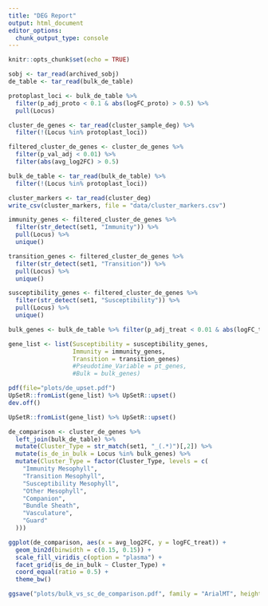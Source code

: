 ```yaml
---
title: "DEG Report"
output: html_document
editor_options: 
  chunk_output_type: console
---
```


```r
knitr::opts_chunk$set(echo = TRUE)

sobj <- tar_read(archived_sobj)
de_table <- tar_read(bulk_de_table)

protoplast_loci <- bulk_de_table %>%
  filter(p_adj_proto < 0.1 & abs(logFC_proto) > 0.5) %>%
  pull(Locus)

cluster_de_genes <- tar_read(cluster_sample_deg) %>%
  filter(!(Locus %in% protoplast_loci))

filtered_cluster_de_genes <- cluster_de_genes %>% 
  filter(p_val_adj < 0.01) %>%
  filter(abs(avg_log2FC) > 0.5)

bulk_de_table <- tar_read(bulk_de_table) %>%
  filter(!(Locus %in% protoplast_loci))
```

```r
cluster_markers <- tar_read(cluster_deg)
write_csv(cluster_markers, file = "data/cluster_markers.csv")
```

```r
immunity_genes <- filtered_cluster_de_genes %>%
  filter(str_detect(set1, "Immunity")) %>%
  pull(Locus) %>% 
  unique()

transition_genes <- filtered_cluster_de_genes %>%
  filter(str_detect(set1, "Transition")) %>%
  pull(Locus) %>% 
  unique()

susceptibility_genes <- filtered_cluster_de_genes %>%
  filter(str_detect(set1, "Susceptibility")) %>%
  pull(Locus) %>% 
  unique()

bulk_genes <- bulk_de_table %>% filter(p_adj_treat < 0.01 & abs(logFC_treat) > 1) %>% pull(Locus)

gene_list <- list(Susceptibility = susceptibility_genes,
                  Immunity = immunity_genes,
                  Transition = transition_genes)
                  #Pseudotime_Variable = pt_genes,
                  #Bulk = bulk_genes)

pdf(file="plots/de_upset.pdf")
UpSetR::fromList(gene_list) %>% UpSetR::upset()
dev.off()

UpSetR::fromList(gene_list) %>% UpSetR::upset()
```

```r
de_comparison <- cluster_de_genes %>% 
  left_join(bulk_de_table) %>% 
  mutate(Cluster_Type = str_match(set1, "_(.*)")[,2]) %>%
  mutate(is_de_in_bulk = Locus %in% bulk_genes) %>%
  mutate(Cluster_Type = factor(Cluster_Type, levels = c(
    "Immunity Mesophyll",
    "Transition Mesophyll",
    "Susceptibility Mesophyll",
    "Other Mesophyll",
    "Companion",
    "Bundle Sheath",
    "Vasculature",
    "Guard"
  )))

ggplot(de_comparison, aes(x = avg_log2FC, y = logFC_treat)) + 
  geom_bin2d(binwidth = c(0.15, 0.15)) + 
  scale_fill_viridis_c(option = "plasma") +
  facet_grid(is_de_in_bulk ~ Cluster_Type) +
  coord_equal(ratio = 0.5) +
  theme_bw()

ggsave("plots/bulk_vs_sc_de_comparison.pdf", family = "ArialMT", height = 8, width = 16)
```

